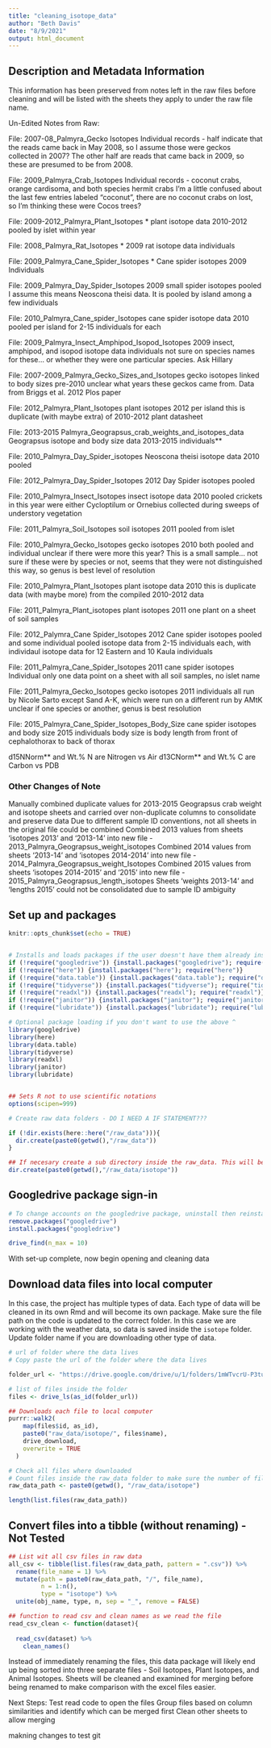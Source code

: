 ```yaml
---
title: "cleaning_isotope_data"
author: "Beth Davis"
date: "8/9/2021"
output: html_document
---
```


## Description and Metadata Information 

  This information has been preserved from notes left in the raw files before cleaning and will be listed with the sheets they apply to under the raw file name.
  
Un-Edited Notes from Raw:
    
  File: 2007-08_Palmyra_Gecko Isotopes
  Individual records - half indicate that the reads came back in May 2008, so I       assume those were geckos collected in 2007? The other half are reads that came     back in 2009, so these are presumed to be from 2008.
    
  File: 2009_Palmyra_Crab_Isotopes
  Individual records - coconut crabs, orange cardisoma, and both species hermit        crabs
  I'm a little confused about the last few entries labeled "coconut", there are no     coconut crabs on lost, so I'm thinking these were Cocos trees?


  File: 2009-2012_Palmyra_Plant_Isotopes
  * plant isotope data	2010-2012	pooled by islet within year

  File: 2008_Palmyra_Rat_Isotopes
  * 2009	rat isotope data	individuals
    
  File: 2009_Palmyra_Cane_Spider_Isotopes
  * Cane spider isotopes	2009	Individuals

  File: 2009_Palmyra_Day_Spider_Isotopes
  2009	small spider isotopes	pooled	I assume this means Neoscona theisi data. It     is pooled by island among a few individuals

  File: 2010_Palmyra_Cane_spider_Isotopes
  cane spider isotope data	2010	pooled per island for 2-15 individuals for each

  File: 2009_Palmyra_Insect_Amphipod_Isopod_Isotopes
  2009	insect, amphipod, and isopod isotope data	individuals	not sure on species    names for these… or whether they were one particular species. Ask Hillary
  
  File: 2007-2009_Palmyra_Gecko_Sizes_and_Isotopes
  gecko isotopes linked to body sizes	pre-2010	unclear what years these geckos      came from. Data from Briggs et al. 2012 Plos paper
  
  File: 2012_Palmyra_Plant_Isotopes
  plant isotopes	2012	per island	this is duplicate (with maybe extra) of         2010-2012 plant datasheet
  
  File: 2013-2015 Palmyra_Geograpsus_crab_weights_and_isotopes_data
  Geograpsus isotope and body size data	2013-2015	individuals**
  
  File: 2010_Palmyra_Day_Spider_isotopes
  Neoscona theisi isotope data	2010	pooled
  
  File: 2012_Palmyra_Day_Spider_Isotopes
  2012	Day Spider isotopes	pooled
  
  File: 2010_Palmyra_Insect_Isotopes
  insect isotope data	2010	pooled	crickets in this year were either Cycloptilum    or Ornebius collected during sweeps of understory vegetation
  
  File: 2011_Palmyra_Soil_Isotopes
  soil isotopes	2011	pooled from islet	

  File: 2010_Palmyra_Gecko_Isotopes
  gecko isotopes	2010	both pooled and individual	unclear if there were more this     year? This is a small sample…
			not sure if these were by species or not, seems that they were not                 distinguished this way, so genus is best level of resolution

  File: 2010_Palmyra_Plant_Isotopes
  plant isotope data	2010	this is duplicate data (with maybe more) from the        compiled 2010-2012 data

  File: 2011_Palmyra_Plant_isotopes
  plant isotopes	2011	one plant on a sheet of soil samples


  File: 2012_Palymra_Cane Spider_Isotopes
  2012	Cane spider isotopes	pooled and some individual	pooled isotope data from     2-15 individuals each, with individaul isotope data for 12 Eastern and 10 Kaula     individuals
  
  File: 2011_Palmyra_Cane_Spider_Isotopes
  2011	cane spider isotopes	Individual	only one data point on a sheet with all    soil samples, no islet name

  File: 2011_Palmyra_Gecko_Isotopes
  gecko isotopes	2011	individuals	all run by Nicole Sarto except Sand A-K, which     were run on a different run by AMtK
	unclear if one species or another, genus is best resolution

  File: 2015_Palmyra_Cane_Spider_Isotopes_Body_Size
  cane spider isotopes and body size	2015	individuals	body size is body length     from front of cephalothorax to back of thorax
  
  d15NNorm**	and Wt.% N are Nitrogen vs Air
  d13CNorm**	and Wt.% C are Carbon vs PDB
  

### Other Changes of Note
  Manually combined duplicate values for 2013-2015 Geograpsus crab weight and        isotope sheets and carried over non-duplicate columns to consolidate and preserve     data
  Due to different sample ID conventions, not all sheets in the original file could     be combined
  Combined 2013 values from sheets 'isotopes 2013' and '2013-14' into new file -      2013_Palmyra_Geograpsus_weight_isotopes
  Combined 2014 values from sheets '2013-14' and 'isotopes 2014-2014' into new file - 2014_Palmyra_Geograpsus_weight_Isotopes
  Combined 2015 values from sheets 'isotopes 2014-2015' and '2015' into new file - 2015_Palmyra_Geograpsus_length_isotopes
  Sheets 'weights 2013-14' and 'lengths 2015' could not be consolidated due to sample ID ambiguity


## Set up and packages

```r
knitr::opts_chunk$set(echo = TRUE)


# Installs and loads packages if the user doesn't have them already installed
if (!require("googledrive")) {install.packages("googledrive"); require("googledrive")}
if (!require("here")) {install.packages("here"); require("here")}
if (!require("data.table")) {install.packages("data.table"); require("data.table")}
if (!require("tidyverse")) {install.packages("tidyverse"); require("tidyverse")}
if (!require("readxl")) {install.packages("readxl"); require("readxl")}
if (!require("janitor")) {install.packages("janitor"); require("janitor")}
if (!require("lubridate")) {install.packages("lubridate"); require("lubridate")}

# Optional package loading if you don't want to use the above ^
library(googledrive)
library(here)
library(data.table)
library(tidyverse)
library(readxl)
library(janitor)
library(lubridate)


## Sets R not to use scientific notations
options(scipen=999) 

# Create raw data folders - DO I NEED A IF STATEMENT???

if (!dir.exists(here::here("/raw_data"))){
  dir.create(paste0(getwd(),"/raw_data"))
}

## If necesary create a sub directory inside the raw_data. This will be the case for projects that will end up in more than one package.
dir.create(paste0(getwd(),"/raw_data/isotope"))
```

## Googledrive package sign-in

```r
# To change accounts on the googledrive package, uninstall then reinstall the package. Run a googledrive function to prompt the sign-in selection screen
remove.packages("googledrive")
install.packages("googledrive")

drive_find(n_max = 10)
```

With set-up complete, now begin opening and cleaning data


## Download data files into local computer

In this case, the project has multiple types of data. Each type of data will be cleaned in its own Rmd and will become its own package. 
Make sure the file path on the code is updated to the correct folder. In this case we are working with the weather data, so data is saved inside the `isotope` folder. Update folder name if you are downloading other type of data.

```r
# url of folder where the data lives
# Copy paste the url of the folder where the data lives

folder_url <- "https://drive.google.com/drive/u/1/folders/1mWTvcrU-P3tu5brHKXArBbgoV-NbnVzd"

# list of files inside the folder
files <- drive_ls(as_id(folder_url))

## Downloads each file to local computer
purrr::walk2(
    map(files$id, as_id),
    paste0("raw_data/isotope/", files$name),
    drive_download,
    overwrite = TRUE
  )

# Check all files where downloaded
# Count files inside the raw_data folder to make sure the number of files downloaded is what is expected.
raw_data_path <- paste0(getwd(), "/raw_data/isotope")

length(list.files(raw_data_path))

```


## Convert files into a tibble (without renaming) - Not Tested

```r

## List wit all csv files in raw data
all_csv <- tibble(list.files(raw_data_path, pattern = ".csv")) %>% 
  rename(file_name = 1) %>% 
  mutate(path = paste0(raw_data_path, "/", file_name),
         n = 1:n(),
         type = "isotope") %>% 
  unite(obj_name, type, n, sep = "_", remove = FALSE)

## function to read csv and clean names as we read the file
read_csv_clean <- function(dataset){
  
  read_csv(dataset) %>% 
    clean_names()
```

Instead of immediately renaming the files, this data package will likely end up being sorted into three separate files - Soil Isotopes, Plant Isotopes, and Animal Isotopes.
Sheets will be cleaned and examined for merging before being renamed to make comparison with the excel files easier.


Next Steps:
Test read code to open the files
Group files based on column similarities and identify which can be merged first
Clean other sheets to allow merging

makning changes to test git

